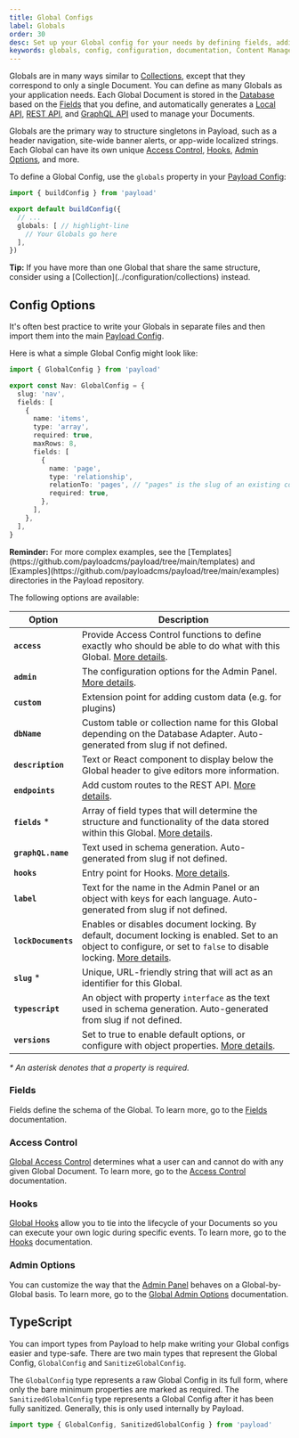 ```yaml
---
title: Global Configs
label: Globals
order: 30
desc: Set up your Global config for your needs by defining fields, adding slugs and labels, establishing access control, tying in hooks and more.
keywords: globals, config, configuration, documentation, Content Management System, cms, headless, javascript, node, react, nextjs
---
```


Globals are in many ways similar to [Collections](../configuration/collections), except that they correspond to only a single Document. You can define as many Globals as your application needs. Each Global Document is stored in the [Database](../database/overview) based on the [Fields](../fields/overview) that you define, and automatically generates a [Local API](../local-api/overview), [REST API](../rest-api/overview), and [GraphQL API](../graphql/overview) used to manage your Documents.

Globals are the primary way to structure singletons in Payload, such as a header navigation, site-wide banner alerts, or app-wide localized strings. Each Global can have its own unique [Access Control](../access-control/overview), [Hooks](../hooks/overview), [Admin Options](#admin-options), and more.

To define a Global Config, use the `globals` property in your [Payload Config](./overview):

```ts
import { buildConfig } from 'payload'

export default buildConfig({
  // ...
  globals: [ // highlight-line
    // Your Globals go here
  ],
})
```

<Banner type="success">
  <strong>Tip:</strong>
  If you have more than one Global that share the same structure, consider using a [Collection](../configuration/collections) instead.
</Banner>

## Config Options

It's often best practice to write your Globals in separate files and then import them into the main [Payload Config](./overview).

Here is what a simple Global Config might look like:

```ts
import { GlobalConfig } from 'payload'

export const Nav: GlobalConfig = {
  slug: 'nav',
  fields: [
    {
      name: 'items',
      type: 'array',
      required: true,
      maxRows: 8,
      fields: [
        {
          name: 'page',
          type: 'relationship',
          relationTo: 'pages', // "pages" is the slug of an existing collection
          required: true,
        },
      ],
    },
  ],
}
```

<Banner type="success">
  <strong>Reminder:</strong>
  For more complex examples, see the [Templates](https://github.com/payloadcms/payload/tree/main/templates) and [Examples](https://github.com/payloadcms/payload/tree/main/examples) directories in the Payload repository.
</Banner>

The following options are available:

| Option              | Description                                                                                                                                                                                    |
| ------------------- | ---------------------------------------------------------------------------------------------------------------------------------------------------------------------------------------------- |
| **`access`**        | Provide Access Control functions to define exactly who should be able to do what with this Global. [More details](../access-control/globals).                                                  |
| **`admin`**         | The configuration options for the Admin Panel. [More details](../admin/globals).                                                                                                               |
| **`custom`**        | Extension point for adding custom data (e.g. for plugins)                                                                                                                                      |
| **`dbName`**        | Custom table or collection name for this Global depending on the Database Adapter. Auto-generated from slug if not defined.                                                                    |
| **`description`**   | Text or React component to display below the Global header to give editors more information.                                                                                                   |
| **`endpoints`**     | Add custom routes to the REST API. [More details](../rest-api/overview#custom-endpoints).                                                                                                      |
| **`fields`** \*     | Array of field types that will determine the structure and functionality of the data stored within this Global. [More details](../fields/overview).                                            |
| **`graphQL.name`**  | Text used in schema generation. Auto-generated from slug if not defined.                                                                                                                       |
| **`hooks`**         | Entry point for Hooks. [More details](../hooks/overview#global-hooks).                                                                                                                         |
| **`label`**         | Text for the name in the Admin Panel or an object with keys for each language. Auto-generated from slug if not defined.                                                                        |
| **`lockDocuments`** | Enables or disables document locking. By default, document locking is enabled. Set to an object to configure, or set to `false` to disable locking. [More details](../admin/locked-documents). |
| **`slug`** \*       | Unique, URL-friendly string that will act as an identifier for this Global.                                                                                                                    |
| **`typescript`**    | An object with property `interface` as the text used in schema generation. Auto-generated from slug if not defined.                                                                            |
| **`versions`**      | Set to true to enable default options, or configure with object properties. [More details](../versions/overview#globals-config).                                                               |

_\* An asterisk denotes that a property is required._

### Fields

Fields define the schema of the Global. To learn more, go to the [Fields](../fields/overview) documentation.

### Access Control

[Global Access Control](../access-control/globals) determines what a user can and cannot do with any given Global Document. To learn more, go to the [Access Control](../access-control/overview) documentation.

### Hooks

[Global Hooks](../hooks/globals) allow you to tie into the lifecycle of your Documents so you can execute your own logic during specific events. To learn more, go to the [Hooks](../hooks/overview) documentation.

### Admin Options

You can customize the way that the [Admin Panel](../admin/overview) behaves on a Global-by-Global basis. To learn more, go to the [Global Admin Options](../admin/globals) documentation.

## TypeScript

You can import types from Payload to help make writing your Global configs easier and type-safe. There are two main types that represent the Global Config, `GlobalConfig` and `SanitizeGlobalConfig`.

The `GlobalConfig` type represents a raw Global Config in its full form, where only the bare minimum properties are marked as required. The `SanitizedGlobalConfig` type represents a Global Config after it has been fully sanitized. Generally, this is only used internally by Payload.

```ts
import type { GlobalConfig, SanitizedGlobalConfig } from 'payload'
```
